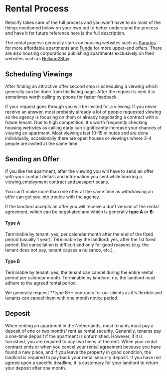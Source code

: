 
# Rental Process
Relocify takes care of the full process and you won't have to do most of the things mentioned below on your own but to better understand the process and have it for future reference here is the full description.

The rental process generally starts on housing websites such as [Pararius](https://www.pararius.com) for more affordable apartments and [Funda](https://funda.nl) for more upper-end offers. There are also housing corporations publishing apartments exclusively on their websites such as [Holland2Stay](https://www.holland2stay.com).

## Scheduling Viewings

After finding an attractive offer second step is scheduling a viewing which generally can be done from the listing page. After the request is sent it is sometimes worth calling by phone for faster feedback.

If your request goes through you will be invited for a viewing. If you never receive an answer, most probably already a lot of people requested viewing so the agency is focusing on them or already negotiating a contract with a future tenant.
<Callout type="default" emoji="💡️">
    Due to high competition, it's worth frequently checking housing websites as calling early can significantly increase your chances of viewing an apartment.
</Callout>
Most viewings last 10-15 minutes and are done individually, occasionally there are open houses or viewings where 3-4 people are invited at the same time.

## Sending an Offer
If you like the apartment, after the viewing you will have to send an offer with your contact details and information you sent while booking a viewing,employment contract and passport scans.

<Callout type="warning" emoji="⚠️">
    You can't make more than one offer at the same time as withdrawing an offer can get you into trouble with the agency.
</Callout>

If the landlord accepts an offer you will receive a draft version of the rental agreement, which can be negotiated and which is generally **type A** or **B**:

#### Type A
Terminable by tenant: yes, per calendar month after the end of the fixed period (usually 1 year). Terminable by the landlord: yes, after the 1st fixed period. But cancellation is difficult and only for good reasons (e.g. the tenant does not pay, tenant causes a nuisance, etc.).

#### Type B
Terminable by tenant: yes, the tenant can cancel during the entire rental period per calendar month. Terminable by landlord: no, the landlord must adhere to the agreed rental period.

<Callout type="default" emoji="💡️">
    We generally request **type B** contracts for our clients as it's flexible and tenants can cancel them with one month notice period.
</Callout>

## Deposit

When renting an apartment in the Netherlands, most tenants must pay a deposit of one or two months’ rent as rental security. Generally, tenants pay a one-time deposit if the apartment is unfurnished. However, if it is furnished, you are required to pay two times of the rent. When your rental contract ends or when you cancel your rental agreement because you have found a new place, and if you leave the property in good condition, the landlord is required to pay back your rental security deposit. If you have not agreed upon a specific deadline, it is customary for your landlord to return your deposit after one month.

